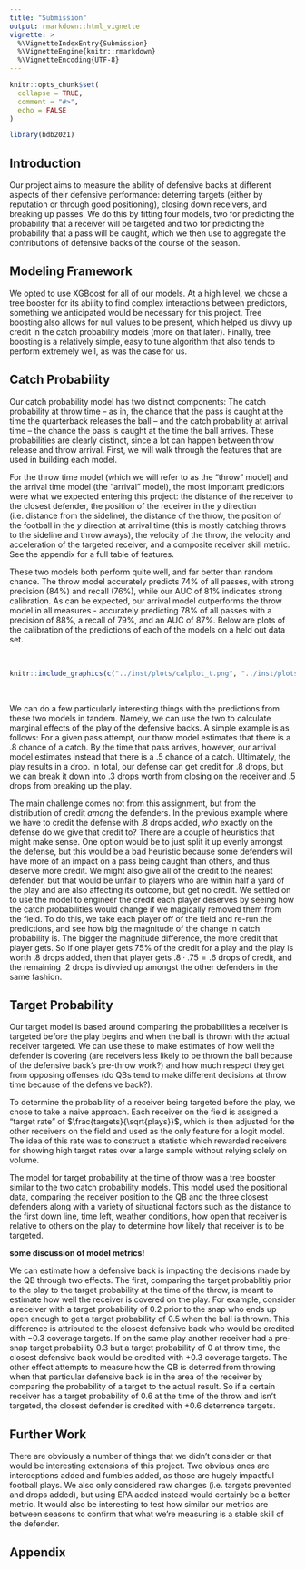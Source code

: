 ```yaml
---
title: "Submission"
output: rmarkdown::html_vignette
vignette: >
  %\VignetteIndexEntry{Submission}
  %\VignetteEngine{knitr::rmarkdown}
  %\VignetteEncoding{UTF-8}
---
```


```r
knitr::opts_chunk$set(
  collapse = TRUE,
  comment = "#>",
  echo = FALSE
)
```

```r
library(bdb2021)
```

## Introduction

Our project aims to measure the ability of defensive backs at different aspects of their defensive performance: deterring targets (either by reputation or through good positioning), closing down receivers, and breaking up passes. We do this by fitting four models, two for predicting the probability that a receiver will be targeted and two for predicting the probability that a pass will be caught, which we then use to aggregate the contributions of defensive backs of the course of the season.

## Modeling Framework

We opted to use XGBoost for all of our models. At a high level, we chose a tree booster for its ability to find complex interactions between predictors, something we anticipated would be necessary for this project. Tree boosting also allows for null values to be present, which helped us divvy up credit in the catch probability models (more on that later). Finally, tree boosting is a relatively simple, easy to tune algorithm that also tends to perform extremely well, as was the case for us.

## Catch Probability

Our catch probability model has two distinct components: The catch probability at throw time -- as in, the chance that the pass is caught at the time the quarterback releases the ball -- and the catch probability at arrival time -- the chance the pass is caught at the time the ball arrives. These probabilities are clearly distinct, since a lot can happen between throw release and throw arrival. First, we will walk through the features that are used in building each model. 

For the throw time model (which we will refer to as the "throw" model) and the arrival time model (the "arrival" model), the most important predictors were what we expected entering this project: the distance of the receiver to the closest defender, the position of the receiver in the $y$ direction (i.e. distance from the sideline), the distance of the throw, the position of the football in the $y$ direction at arrival time (this is mostly catching throws to the sideline and throw aways), the velocity of the throw, the velocity and acceleration of the targeted receiver, and a composite receiver skill metric. See the appendix for a full table of features. 

These two models both perform quite well, and far better than random chance. The throw model accurately predicts 74% of all passes, with strong precision (84%) and recall (76%), while our AUC of 81% indicates strong calibration. As can be expected, our arrival model outperforms the throw model in all measures - accurately predicting 78% of all passes with a precision of 88%, a recall of 79%, and an AUC of 87%. Below are plots of the calibration of the predictions of each of the models on a held out data set.

&nbsp;


```r
knitr::include_graphics(c("../inst/plots/calplot_t.png", "../inst/plots/calplot_a.png"))
```

&nbsp;

We can do a few particularly interesting things with the predictions from these two models in tandem. Namely, we can use the two to calculate marginal effects of the play of the defensive backs. A simple example is as follows: For a given pass attempt, our throw model estimates that there is a $.8$ chance of a catch. By the time that pass arrives, however, our arrival model estimates instead that there is a $.5$ chance of a catch. Ultimately, the play results in a drop. In total, our defense can get credit for $.8$ drops, but we can break it down into $.3$ drops worth from closing on the receiver and $.5$ drops from breaking up the play.

The main challenge comes not from this assignment, but from the distribution of credit *among* the defenders. In the previous example where we have to credit the defense with $.8$ drops added, *who* exactly on the defense do we give that credit to? There are a couple of heuristics that might make sense. One option would be to just split it up evenly amongst the defense, but this would be a bad heuristic because some defenders will have more of an impact on a pass being caught than others, and thus deserve more credit. We might also give all of the credit to the nearest defender, but that would be unfair to players who are within half a yard of the play and are also affecting its outcome, but get no credit. We settled on to use the model to engineer the credit each player deserves by seeing how the catch probabilities would change if we magically removed them from the field. To do this, we take each player off of the field and re-run the predictions, and see how big the magnitude of the change in catch probability is. The bigger the magnitude difference, the more credit that player gets. So if one player gets 75% of the credit for a play and the play is worth $.8$ drops added, then that player gets $.8 \cdot .75 = .6$ drops of credit, and the remaining $.2$ drops is divvied up amongst the other defenders in the same fashion.

## Target Probability

Our target model is based around comparing the probabilities a receiver is targeted before the play begins and when the ball is thrown with the actual receiver targeted. We can use these to make estimates of how well the defender is covering (are receivers less likely to be thrown the ball because of the defensive back's pre-throw work?) and how much respect they get from opposing offenses (do QBs tend to make different decisions at throw time because of the defensive back?). 

To determine the probability of a receiver being targeted before the play, we chose to take a naive approach. Each receiver on the field is assigned a "target rate" of  $\frac{targets}{\sqrt{plays}}$, which is then adjusted for the other receivers on the field and used as the only feature for a logit model. The idea of this rate was to construct a statistic which rewarded receivers for showing high target rates over a large sample without relying solely on volume.

The model for target probability at the time of throw was a tree booster similar to the two catch probability models. This model used the positional data, comparing the receiver position to the QB and the three closest defenders along with a variety of situational factors such as the distance to the first down line, time left, weather conditions, how open that receiver is relative to others on the play to determine how likely that receiver is to be targeted. 

**some discussion of model metrics!**

We can estimate how a defensive back is impacting the decisions made by the QB through two effects. The first, comparing the target probablitiy prior to the play to the target probability at the time of the throw, is meant to estimate how well the receiver is covered on the play. For example, consider a receiver with a target probability of $0.2$ prior to the snap who ends up open enough to get a target probability of $0.5$ when the ball is thrown. This difference is attributed to the closest defensive back who would be credited with $-0.3$ coverage targets. If on the same play another receiver had a pre-snap target probability $0.3$ but a target probability of $0$ at throw time, the closest defensive back would be credited with $+0.3$ coverage targets. The other effect attempts to measure how the QB is deterred from throwing when that particular defensive back is in the area of the receiver by comparing the probability of a target to the actual result. So if a certain receiver has a target probability of $0.6$ at the time of the throw and isn't targeted, the closest defender is credited with $+0.6$ deterrence targets.

## Further Work

There are obviously a number of things that we didn't consider or that would be interesting extensions of this project. Two obvious ones are interceptions added and fumbles added, as those are hugely impactful football plays. We also only considered raw changes (i.e. targets prevented and drops added), but using EPA added instead would certainly be a better metric. It would also be interesting to test how similar our metrics are between seasons to confirm that what we're measuring is a stable skill of the defender.

## Appendix
